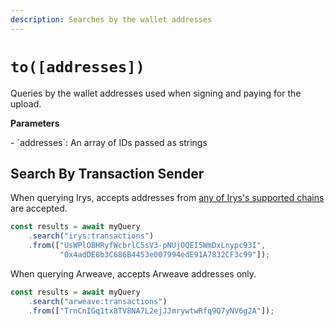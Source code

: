 ```yaml
---
description: Searches by the wallet addresses
---
```



# `to([addresses])`

Queries by the wallet addresses used when signing and paying for the upload. 

**Parameters**
<div className="-mt-6" />
-   `addresses`: An array of IDs passed as strings

## Search By **Transaction Sender**

When querying Irys, accepts addresses from [any of Irys's supported chains](/overview/supported-tokens) are accepted.

```js
const results = await myQuery
	.search("irys:transactions")
	.from(["UsWPlOBHRyfWcbrlC5sV3-pNUjOQEI5WmDxLnypc93I", 
	       "0x4adDE0b3C686B4453e007994edE91A7832CF3c99"]);
```

When querying Arweave, accepts Arweave addresses only.

```js
const results = await myQuery
	.search("arweave:transactions")
	.from(["TrnCnIGq1tx8TV8NA7L2ejJJmrywtwRfq9Q7yNV6g2A"]);
```